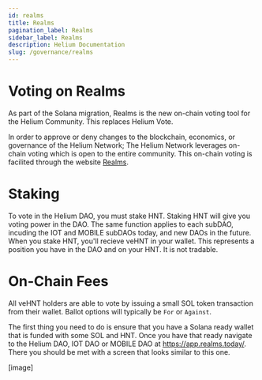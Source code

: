 ```yaml
---
id: realms
title: Realms
pagination_label: Realms
sidebar_label: Realms
description: Helium Documentation
slug: /governance/realms
---
```



# Voting on Realms

As part of the Solana migration, Realms is the new on-chain voting tool for the Helium Community. This replaces Helium Vote.

In order to approve or deny changes to the blockchain, economics, or governance of the Helium
Network; The Helium Network leverages on-chain voting which is open to the entire community. This
on-chain voting is facilited through the website [Realms](https://realms.today).

# Staking

To vote in the Helium DAO, you must stake HNT. Staking HNT will give you voting power in the DAO. The same function applies to each subDAO, incuding the IOT and MOBILE subDAOs today, and new DAOs in the future.
When you stake HNT, you'll recieve veHNT in your wallet. This represents a position you have in the DAO and on your HNT. It is not tradable. 

# On-Chain Fees

All veHNT holders are able to vote by issuing a small SOL token transaction from their wallet. Ballot options will typically be `For` or `Against`. 

<!-- ## How to Vote on Realms -->

The first thing you need to do is ensure that you have a Solana ready wallet that is funded with some SOL and HNT. 
Once you have that ready navigate to the Helium DAO, IOT DAO or MOBILE DAO at https://app.realms.today/. 
There you should be met with a screen that looks similar to this one.

[image]